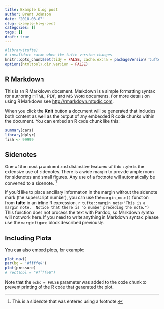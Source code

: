 ```yaml
---
title: Example blog post
author: Brent Johnson
date: '2018-03-07'
slug: example-blog-post
categories: []
tags: []
draft: true
---
```

<style type="text/css">


/* Tufte CSS styles */
/* Sidenotes, margin notes, figures, captions */

.sidenote, .marginnote { 
                         float: right;
                         clear: right;
                         margin-right: -60%;
                         margin-left: 0%;
                         width: 50%;
                         margin-top: 0;
                         margin-bottom: 0;
                         font-size: 1.0rem;
                         line-height: 1.3;
                         vertical-align: baseline;
                         position: relative; }

</style>


```r
#library(tufte)
# invalidate cache when the tufte version changes
knitr::opts_chunk$set(tidy = FALSE, cache.extra = packageVersion('tufte'))
options(htmltools.dir.version = FALSE)
```


## R Markdown

This is an R Markdown document. Markdown is a simple formatting syntax for authoring HTML, PDF, and MS Word documents. For more details on using R Markdown see <http://rmarkdown.rstudio.com>.

When you click the **Knit** button a document will be generated that includes both content as well as the output of any embedded R code chunks within the document. You can embed an R code chunk like this:

```r
summary(cars)
library(dplyr)
fish <- 99999
```

## Sidenotes

One of the most prominent and distinctive features of this style is the extensive use of sidenotes. There is a wide margin to provide ample room for sidenotes and small figures. Any use of a footnote will automatically be converted to a sidenote. ^[This is a sidenote that was entered using a footnote.] 

If you'd like to place ancillary information in the margin without the sidenote mark (the superscript number), you can use the `margin_note()` function from **tufte** in an inline R expression. `r tufte::margin_note("This is a margin note.  Notice that there is no number preceding the note.")` This function does not process the text with Pandoc, so Markdown syntax will not work here. If you need to write anything in Markdown syntax, please use the `marginfigure` block described previously.

## Including Plots

You can also embed plots, for example:

```r
plot.new()
par(bg = '#ffffe6')
plot(pressure)
# rect(col = "#ffffe6")
```

Note that the `echo = FALSE` parameter was added to the code chunk to prevent printing of the R code that generated the plot.



